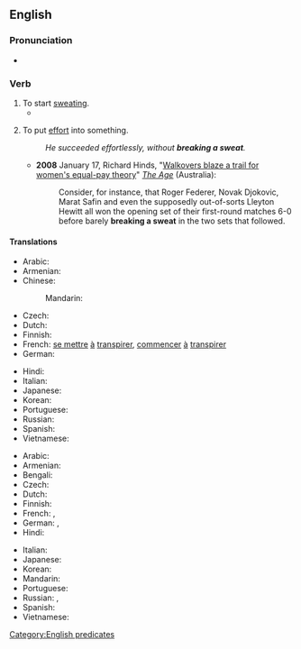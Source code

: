 ==English==

===Pronunciation===
* {{audio|en-au-break a sweat.ogg|Audio (AU)|lang=en}}

===Verb===
{{head|en|verb}}

# To start [[sweat]]ing.
#* {{quote-text|lang=en|year=2001|author=Karon Karter|title=The Complete Idiot's Guide to the Pilates Method|page=119|isbn=9780028639833|url=http://books.google.com/books?id=i8Cfwg2jAg8C&pg=PA119&dq=%22breaking+a+sweat%22&lr=&sig=Kz7IWg-_Q5A22gJdpHhybH8-uRI|passage=Are you feeling stronger and more energetic, and even—dare I say it—'''breaking a sweat'''? No, not a pink-faced, dripping sweat; nevertheless, a little dewy under the arms and around your forehead.}}
# {{lb|en|idiomatic}} To put [[effort]] into something.
#: ''He succeeded effortlessly, without '''breaking a sweat'''.''
#* '''2008''' January 17, Richard Hinds, "[http://www.theage.com.au/news/tennis/walkovers-blaze-a-trail-for-womens-equalpay-theory/2008/01/16/1200419886582.html Walkovers blaze a trail for women's equal-pay theory]" ''[[w:The Age|The Age]]'' (Australia):
#*: Consider, for instance, that Roger Federer, Novak Djokovic, Marat Safin and even the supposedly out-of-sorts Lleyton Hewitt all won the opening set of their first-round matches 6-0 before barely '''breaking a sweat''' in the two sets that followed.

====Translations====
{{trans-top|to start sweating}}
* Arabic: {{t-needed|ar}}
* Armenian: {{t+|hy|քրտնել|sc=Armn}}
* Chinese:
*: Mandarin: {{t+|cmn|出汗|tr=chūhàn|sc=Hani}}
* Czech: {{t|cs|zpotit|alt=zpotit se}}
* Dutch: {{t-needed|nl}}
* Finnish: {{t+|fi|hiki|alt=tulla hikeen}}
* French: [[se mettre]] [[à]] [[transpirer]], [[commencer]] [[à]] [[transpirer]]
* German: {{t|de|ins Schwitzen kommen}}
{{trans-mid}}
* Hindi: {{t-needed|hi}}
* Italian: {{t-needed|it}}
* Japanese: {{t+|ja|汗をかく|tr=あせをかく, ase o kaku|sc=Jpan}}
* Korean: {{t-needed|ko}}
* Portuguese: {{t+|pt|começar}} {{t+|pt|a}} {{t+|pt|suar}}
* Russian: {{t+|ru|вспоте́ть|pf}}
* Spanish: {{t|es|comenzar a sudar}}
* Vietnamese: {{t-needed|vi}}
{{trans-bottom}}

{{trans-top|to put effort into something}}
* Arabic: {{t-needed|ar}}
* Armenian: {{t|hy|ջանք թափել|sc=Armn}}
* Bengali: {{t|bn|মাথার ঘাম পায়ে ফেলা|tr=mathar gham paye fela}}
* Czech: {{t|cs|zpotit|alt=zpotit se}}
* Dutch: {{t|nl|er flink voor werken}}
* Finnish: {{t+|fi|hiki|alt=tulla hikeen}}
* French: {{qualifier|without ...}} {{t+|fr|broncher|alt=sans broncher}}, {{qualifier|without ...}} {{t+|fr|sourciller|alt=sans sourciller}}
* German: {{t+|de|sich ins Zeug legen}}, {{t|de|ins Schwitzen kommen}}
* Hindi: {{t-needed|hi}}
{{trans-mid}}
* Italian: {{t-needed|it}}
* Japanese: {{t-needed|ja}}
* Korean: {{t-needed|ko}}
* Mandarin: {{t+|cmn|费劲|sc=Hani}}
* Portuguese: {{t|pt|esforçar-se}}
* Russian: {{t|ru|приложи́ть уси́лия|pf}}, {{t|ru|пошевели́ть па́льцем}}
* Spanish: {{t|es|sudar la gota gorda}}
* Vietnamese: {{t-needed|vi}}
{{trans-bottom}}

[[Category:English predicates]]